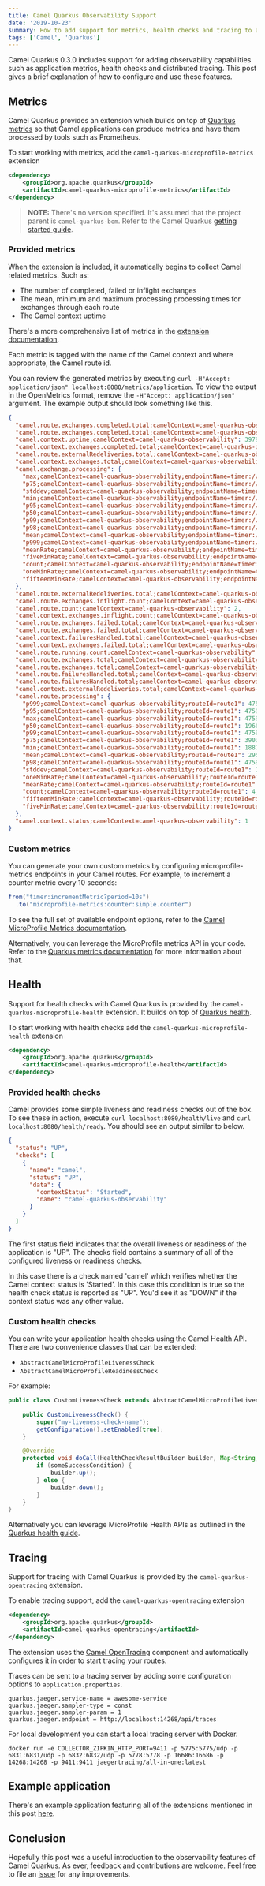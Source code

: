 ```yaml
---
title: Camel Quarkus Observability Support
date: '2019-10-23'
summary: How to add support for metrics, health checks and tracing to a Camel Quarkus application
tags: ['Camel', 'Quarkus']
---
```


Camel Quarkus 0.3.0 includes support for adding observability capabilities such as application metrics, health checks and distributed tracing. This post gives a brief explanation of how to configure and use these features.

## Metrics

Camel Quarkus provides an extension which builds on top of [Quarkus metrics](https://quarkus.io/guides/metrics-guide) so that Camel applications can produce metrics and have them processed by tools such as Prometheus.

To start working with metrics, add the `camel-quarkus-microprofile-metrics` extension

```xml
<dependency>
    <groupId>org.apache.quarkus</groupId>
    <artifactId>camel-quarkus-microprofile-metrics</artifactId>
</dependency>
```

> **NOTE:**  There's no version specified. It's assumed that the project parent is `camel-quarkus-bom`. Refer to the Camel Quarkus [getting started guide](https://camel.apache.org/camel-quarkus/latest/user-guide.html#_step_by_step_with_the_rest_json_example).


### Provided metrics

When the extension is included, it automatically begins to collect Camel related metrics. Such as:

* The number of completed, failed or inflight exchanges
* The mean, minimum and maximum processing processing times for exchanges through each route
* The Camel context uptime

There's a more comprehensive list of metrics in the [extension documentation](https://camel.apache.org/camel-quarkus/latest/extensions/microprofile-metrics.html#_usage).

Each metric is tagged with the name of the Camel context and where appropriate, the Camel route id.

You can review the generated metrics by executing `curl -H"Accept: application/json" localhost:8080/metrics/application`. To view the output in the OpenMetrics format, remove the
`-H"Accept: application/json"` argument. The example output should look something like this.

```json
{
  "camel.route.exchanges.completed.total;camelContext=camel-quarkus-observability;routeId=route1": 4,
  "camel.route.exchanges.completed.total;camelContext=camel-quarkus-observability;routeId=route2": 4,
  "camel.context.uptime;camelContext=camel-quarkus-observability": 39799,
  "camel.context.exchanges.completed.total;camelContext=camel-quarkus-observability": 8,
  "camel.route.externalRedeliveries.total;camelContext=camel-quarkus-observability;routeId=route2": 0,
  "camel.context.exchanges.total;camelContext=camel-quarkus-observability": 8,
  "camel.exchange.processing": {
    "max;camelContext=camel-quarkus-observability;endpointName=timer://greeting?period=10s;eventType=ExchangeCreatedEvent": 4760254484,
    "p75;camelContext=camel-quarkus-observability;endpointName=timer://greeting?period=10s;eventType=ExchangeCreatedEvent": 3905296516,
    "stddev;camelContext=camel-quarkus-observability;endpointName=timer://greeting?period=10s;eventType=ExchangeCreatedEvent": 1190768315.9025462,
    "min;camelContext=camel-quarkus-observability;endpointName=timer://greeting?period=10s;eventType=ExchangeCreatedEvent": 1884000000,
    "p95;camelContext=camel-quarkus-observability;endpointName=timer://greeting?period=10s;eventType=ExchangeCreatedEvent": 4760254484,
    "p50;camelContext=camel-quarkus-observability;endpointName=timer://greeting?period=10s;eventType=ExchangeCreatedEvent": 1968567546,
    "p99;camelContext=camel-quarkus-observability;endpointName=timer://greeting?period=10s;eventType=ExchangeCreatedEvent": 4760254484,
    "p98;camelContext=camel-quarkus-observability;endpointName=timer://greeting?period=10s;eventType=ExchangeCreatedEvent": 4760254484,
    "mean;camelContext=camel-quarkus-observability;endpointName=timer://greeting?period=10s;eventType=ExchangeCreatedEvent": 2941856018.3989124,
    "p999;camelContext=camel-quarkus-observability;endpointName=timer://greeting?period=10s;eventType=ExchangeCreatedEvent": 4760254484,
    "meanRate;camelContext=camel-quarkus-observability;endpointName=timer://greeting?period=10s;eventType=ExchangeCreatedEvent": 0.2068157217537497,
    "fiveMinRate;camelContext=camel-quarkus-observability;endpointName=timer://greeting?period=10s;eventType=ExchangeCreatedEvent": 0.38112608423917144,
    "count;camelContext=camel-quarkus-observability;endpointName=timer://greeting?period=10s;eventType=ExchangeCreatedEvent": 8,
    "oneMinRate;camelContext=camel-quarkus-observability;endpointName=timer://greeting?period=10s;eventType=ExchangeCreatedEvent": 0.32458314691034595,
    "fifteenMinRate;camelContext=camel-quarkus-observability;endpointName=timer://greeting?period=10s;eventType=ExchangeCreatedEvent": 0.3934614333270665,
  },
  "camel.route.externalRedeliveries.total;camelContext=camel-quarkus-observability;routeId=route1": 0,
  "camel.route.exchanges.inflight.count;camelContext=camel-quarkus-observability;routeId=route2": 0,
  "camel.route.count;camelContext=camel-quarkus-observability": 2,
  "camel.context.exchanges.inflight.count;camelContext=camel-quarkus-observability": 0,
  "camel.route.exchanges.failed.total;camelContext=camel-quarkus-observability;routeId=route1": 0,
  "camel.route.exchanges.failed.total;camelContext=camel-quarkus-observability;routeId=route2": 0,
  "camel.context.failuresHandled.total;camelContext=camel-quarkus-observability": 0,
  "camel.context.exchanges.failed.total;camelContext=camel-quarkus-observability": 0,
  "camel.route.running.count;camelContext=camel-quarkus-observability": 2,
  "camel.route.exchanges.total;camelContext=camel-quarkus-observability;routeId=route2": 4,
  "camel.route.exchanges.total;camelContext=camel-quarkus-observability;routeId=route1": 4,
  "camel.route.failuresHandled.total;camelContext=camel-quarkus-observability;routeId=route2": 0,
  "camel.route.failuresHandled.total;camelContext=camel-quarkus-observability;routeId=route1": 0,
  "camel.context.externalRedeliveries.total;camelContext=camel-quarkus-observability": 0,
  "camel.route.processing": {
    "p999;camelContext=camel-quarkus-observability;routeId=route1": 4759773844,
    "p95;camelContext=camel-quarkus-observability;routeId=route1": 4759773844,
    "max;camelContext=camel-quarkus-observability;routeId=route1": 4759773844,
    "p50;camelContext=camel-quarkus-observability;routeId=route1": 1966499655,
    "p99;camelContext=camel-quarkus-observability;routeId=route1": 4759773844,
    "p75;camelContext=camel-quarkus-observability;routeId=route1": 3903591192,
    "min;camelContext=camel-quarkus-observability;routeId=route1": 1887061052,
    "mean;camelContext=camel-quarkus-observability;routeId=route1": 2957773658.2611957,
    "p98;camelContext=camel-quarkus-observability;routeId=route1": 4759773844,
    "stddev;camelContext=camel-quarkus-observability;routeId=route1": 1212814015.7063947,
    "oneMinRate;camelContext=camel-quarkus-observability;routeId=route1": 0.16229157345517298,
    "meanRate;camelContext=camel-quarkus-observability;routeId=route1": 0.1033277281226765,
    "count;camelContext=camel-quarkus-observability;routeId=route1": 4,
    "fifteenMinRate;camelContext=camel-quarkus-observability;routeId=route1": 0.19673071666353326,
    "fiveMinRate;camelContext=camel-quarkus-observability;routeId=route1": 0.19056304211958572
  },
  "camel.context.status;camelContext=camel-quarkus-observability": 1
}
```

### Custom metrics

You can generate your own custom metrics by configuring microprofile-metrics endpoints in your Camel routes. For example, to increment a counter metric every 10 seconds:

```java
from("timer:incrementMetric?period=10s")
  .to("microprofile-metrics:counter:simple.counter")
```

To see the full set of available endpoint options, refer to the [Camel MicroProfile Metrics documentation](https://camel.apache.org/components/latest/microprofile-metrics-component.html).

Alternatively, you can leverage the MicroProfile metrics API in your code. Refer to the [Quarkus metrics documentation](https://quarkus.io/guides/metrics-guide) for more information about that.

## Health

Support for health checks with Camel Quarkus is provided by the `camel-quarkus-microprofile-health` extension. It builds on top of [Quarkus health](https://quarkus.io/guides/health-guide).

To start working with health checks add the `camel-quarkus-microprofile-health` extension

```xml
<dependency>
    <groupId>org.apache.quarkus</groupId>
    <artifactId>camel-quarkus-microprofile-health</artifactId>
</dependency>
```

### Provided health checks

Camel provides some simple liveness and readiness checks out of the box. To see these in action, execute `curl localhost:8080/health/live` and `curl localhost:8080/health/ready`. You should see an output similar to below.

```json
{
  "status": "UP",
  "checks": [
    {
      "name": "camel",
      "status": "UP",
      "data": {
        "contextStatus": "Started",
        "name": "camel-quarkus-observability"
      }
    }
  ]
}
```

The first status field indicates that the overall liveness or readiness of the application is "UP". The checks field contains a summary of all of the configured liveness or readiness checks.

In this case there is a check named 'camel' which verifies whether the Camel context status is 'Started'. In this case this condition is true so the health check status is reported as "UP". You'd see it as "DOWN" if the context status was any other value.

### Custom health checks

You can write your application health checks using the Camel Health API. There are two convenience classes that can be extended:

* `AbstractCamelMicroProfileLivenessCheck`
* `AbstractCamelMicroProfileReadinessCheck`

For example:

```java
public class CustomLivenessCheck extends AbstractCamelMicroProfileLivenessCheck {

    public CustomLivenessCheck() {
        super("my-liveness-check-name");
        getConfiguration().setEnabled(true);
    }

    @Override
    protected void doCall(HealthCheckResultBuilder builder, Map<String, Object> options) {
        if (someSuccessCondition) {
            builder.up();
        } else {
            builder.down();
        }
    }
}
```

Alternatively you can leverage MicroProfile Health APIs as outlined in the [Quarkus health guide](https://quarkus.io/guides/health-guide).

## Tracing

Support for tracing with Camel Quarkus is provided by the `camel-quarkus-opentracing` extension.

To enable tracing support, add the `camel-quarkus-opentracing` extension

```xml
<dependency>
    <groupId>org.apache.quarkus</groupId>
    <artifactId>camel-quarkus-opentracing</artifactId>
</dependency>
```

The extension uses the [Camel OpenTracing](https://camel.apache.org/components/latest/opentracing.html) component and automatically configures it in order to start tracing your routes.

Traces can be sent to a tracing server by adding some configuration options to `application.properties`.

```
quarkus.jaeger.service-name = awesome-service
quarkus.jaeger.sampler-type = const
quarkus.jaeger.sampler-param = 1
quarkus.jaeger.endpoint = http://localhost:14268/api/traces
```

For local development you can start a local tracing server with Docker.

```
docker run -e COLLECTOR_ZIPKIN_HTTP_PORT=9411 -p 5775:5775/udp -p 6831:6831/udp -p 6832:6832/udp -p 5778:5778 -p 16686:16686 -p 14268:14268 -p 9411:9411 jaegertracing/all-in-one:latest
```

## Example application

There's an example application featuring all of the extensions mentioned in this post [here](https://github.com/apache/camel-quarkus/tree/master/examples/observability).

## Conclusion

Hopefully this post was a useful introduction to the observability features of Camel Quarkus. As ever, feedback and contributions are welcome. Feel free to file an [issue](https://github.com/apache/camel-quarkus/issues) for any improvements.
